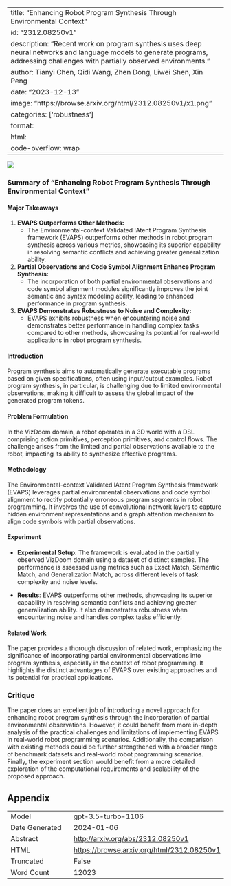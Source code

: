 
---
title: "Enhancing Robot Program Synthesis Through Environmental Context"
id: "2312.08250v1"
description: "Recent work on program synthesis uses deep neural networks and language models to generate programs, addressing challenges with partially observed environments."
author: Tianyi Chen, Qidi Wang, Zhen Dong, Liwei Shen, Xin Peng
date: "2023-12-13"
image: "https://browse.arxiv.org/html/2312.08250v1/x1.png"
categories: ['robustness']
format:
  html:
    code-overflow: wrap
---

![](https://browse.arxiv.org/html/2312.08250v1/x1.png)

### Summary of "Enhancing Robot Program Synthesis Through Environmental Context"

#### Major Takeaways
1. **EVAPS Outperforms Other Methods:**
   - The Environmental-context Validated lAtent Program Synthesis framework (EVAPS) outperforms other methods in robot program synthesis across various metrics, showcasing its superior capability in resolving semantic conflicts and achieving greater generalization ability.
  
2. **Partial Observations and Code Symbol Alignment Enhance Program Synthesis:**
   - The incorporation of both partial environmental observations and code symbol alignment modules significantly improves the joint semantic and syntax modeling ability, leading to enhanced performance in program synthesis.
   
3. **EVAPS Demonstrates Robustness to Noise and Complexity:**
   - EVAPS exhibits robustness when encountering noise and demonstrates better performance in handling complex tasks compared to other methods, showcasing its potential for real-world applications in robot program synthesis.

#### Introduction
Program synthesis aims to automatically generate executable programs based on given specifications, often using input/output examples. Robot program synthesis, in particular, is challenging due to limited environmental observations, making it difficult to assess the global impact of the generated program tokens.

#### Problem Formulation
In the VizDoom domain, a robot operates in a 3D world with a DSL comprising action primitives, perception primitives, and control flows. The challenge arises from the limited and partial observations available to the robot, impacting its ability to synthesize effective programs.

#### Methodology
The Environmental-context Validated lAtent Program Synthesis framework (EVAPS) leverages partial environmental observations and code symbol alignment to rectify potentially erroneous program segments in robot programming. It involves the use of convolutional network layers to capture hidden environment representations and a graph attention mechanism to align code symbols with partial observations.

#### Experiment
- **Experimental Setup**: The framework is evaluated in the partially observed VizDoom domain using a dataset of distinct samples. The performance is assessed using metrics such as Exact Match, Semantic Match, and Generalization Match, across different levels of task complexity and noise levels.

- **Results**: EVAPS outperforms other methods, showcasing its superior capability in resolving semantic conflicts and achieving greater generalization ability. It also demonstrates robustness when encountering noise and handles complex tasks efficiently.

#### Related Work
The paper provides a thorough discussion of related work, emphasizing the significance of incorporating partial environmental observations into program synthesis, especially in the context of robot programming. It highlights the distinct advantages of EVAPS over existing approaches and its potential for practical applications.

### Critique
The paper does an excellent job of introducing a novel approach for enhancing robot program synthesis through the incorporation of partial environmental observations. However, it could benefit from more in-depth analysis of the practical challenges and limitations of implementing EVAPS in real-world robot programming scenarios. Additionally, the comparison with existing methods could be further strengthened with a broader range of benchmark datasets and real-world robot programming scenarios. Finally, the experiment section would benefit from a more detailed exploration of the computational requirements and scalability of the proposed approach.

## Appendix

|          |          |
|----------|----------|
| Model     | gpt-3.5-turbo-1106       |
| Date Generated     | 2024-01-06       |
| Abstract | [http://arxiv.org/abs/2312.08250v1](http://arxiv.org/abs/2312.08250v1)        |
| HTML     | [https://browse.arxiv.org/html/2312.08250v1](https://browse.arxiv.org/html/2312.08250v1)       |
| Truncated       | False       |
| Word Count       | 12023       |
